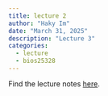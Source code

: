 ```yaml
---
title: lecture 2
author: "Haky Im"
date: "March 31, 2025"
description: "Lecture 3"
categories:
  - lecture
  - bios25328
---
```




Find the lecture notes [here](https://www.icloud.com/keynote/0c5SIBAjVS79bFCfEHGGC0KPw#L3-Cancer-GWAS-QC-UKBiobank-2025).